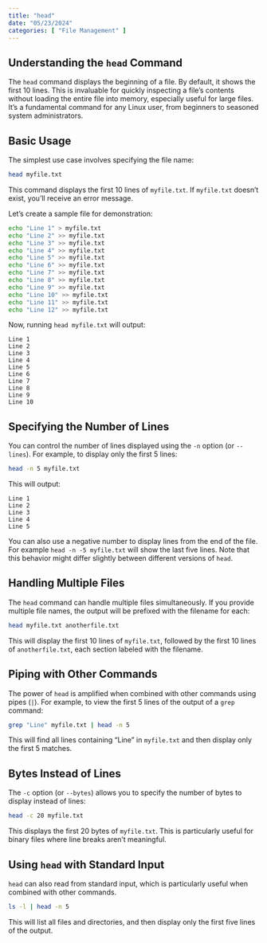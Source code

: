 ```yaml
---
title: "head"
date: "05/23/2024"
categories: [ "File Management" ]
---
```

## Understanding the `head` Command

The `head` command displays the beginning of a file. By default, it shows the first 10 lines.  This is invaluable for quickly inspecting a file's contents without loading the entire file into memory, especially useful for large files.  It's a fundamental command for any Linux user, from beginners to seasoned system administrators.


## Basic Usage

The simplest use case involves specifying the file name:

```bash
head myfile.txt
```

This command displays the first 10 lines of `myfile.txt`. If `myfile.txt` doesn't exist, you'll receive an error message.

Let's create a sample file for demonstration:

```bash
echo "Line 1" > myfile.txt
echo "Line 2" >> myfile.txt
echo "Line 3" >> myfile.txt
echo "Line 4" >> myfile.txt
echo "Line 5" >> myfile.txt
echo "Line 6" >> myfile.txt
echo "Line 7" >> myfile.txt
echo "Line 8" >> myfile.txt
echo "Line 9" >> myfile.txt
echo "Line 10" >> myfile.txt
echo "Line 11" >> myfile.txt
echo "Line 12" >> myfile.txt
```

Now, running `head myfile.txt` will output:

```
Line 1
Line 2
Line 3
Line 4
Line 5
Line 6
Line 7
Line 8
Line 9
Line 10
```


## Specifying the Number of Lines

You can control the number of lines displayed using the `-n` option (or `--lines`). For example, to display only the first 5 lines:

```bash
head -n 5 myfile.txt
```

This will output:

```
Line 1
Line 2
Line 3
Line 4
Line 5
```

You can also use a negative number to display lines from the end of the file.  For example `head -n -5 myfile.txt` will show the last five lines.  Note that this behavior might differ slightly between different versions of `head`.

## Handling Multiple Files

The `head` command can handle multiple files simultaneously.  If you provide multiple file names, the output will be prefixed with the filename for each:

```bash
head myfile.txt anotherfile.txt
```

This will display the first 10 lines of `myfile.txt`, followed by the first 10 lines of `anotherfile.txt`, each section labeled with the filename.


##  Piping with Other Commands

The power of `head` is amplified when combined with other commands using pipes (`|`). For example, to view the first 5 lines of the output of a `grep` command:

```bash
grep "Line" myfile.txt | head -n 5
```

This will find all lines containing "Line" in `myfile.txt` and then display only the first 5 matches.

##  Bytes Instead of Lines

The `-c` option (or `--bytes`) allows you to specify the number of bytes to display instead of lines:

```bash
head -c 20 myfile.txt
```

This displays the first 20 bytes of `myfile.txt`.  This is particularly useful for binary files where line breaks aren't meaningful.


##  Using `head` with Standard Input

`head` can also read from standard input, which is particularly useful when combined with other commands.

```bash
ls -l | head -n 5
```

This will list all files and directories, and then display only the first five lines of the output.




